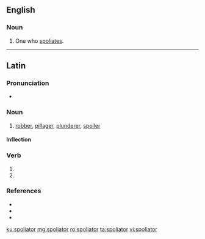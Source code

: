 ==English==

===Noun===
{{en-noun}}

# {{lb|en|obsolete}} One who [[spoliate]]s.

----

==Latin==

===Pronunciation===
* {{la-IPA|spoliātor}}

===Noun===
{{la-noun|spoliātor|spoliātōris|m|third}}

# [[robber]], [[pillager]], [[plunderer]], [[spoiler]]

====Inflection====
{{la-decl-3rd|spoliātor}}

===Verb===
{{la-verb-form|spoliātor}}

# {{inflection of|spoliō||2|s|futr|pasv|impr|lang=la}}
# {{inflection of|spoliō||3|s|futr|pasv|impr|lang=la}}

===References===
* {{R:L&S}}
* {{R:Elementary Lewis}}
* {{R:Gaffiot}}

[[ku:spoliator]]
[[mg:spoliator]]
[[ro:spoliator]]
[[ta:spoliator]]
[[vi:spoliator]]